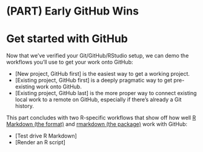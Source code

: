 # (PART) Early GitHub Wins {-} 

# Get started with GitHub {#usage-intro .unnumbered}

Now that we've verified your Git/GitHub/RStudio setup, we can demo the workflows you'll use to get your work onto GitHub:

  * [New project, GitHub first] is the easiest way to get a working project.
  * [Existing project, GitHub first] is a deeply pragmatic way to get pre-existing work onto GitHub.
  * [Existing project, GitHub last] is the more proper way to connect existing local work to a remote on GitHub, especially if there's already a Git history.
  
This part concludes with two R-specific workflows that show off how well [R Markdown (the format)](https://rmarkdown.rstudio.com) and [rmarkdown (the package)](https://cran.r-project.org/package=rmarkdown) work with GitHub:

  * [Test drive R Markdown]
  * [Render an R script]
